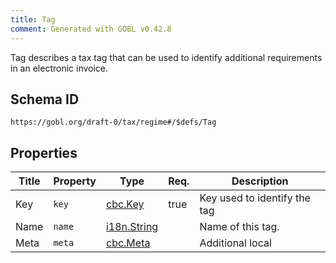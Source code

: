 ```yaml
---
title: Tag
comment: Generated with GOBL v0.42.8
---
```


Tag describes a tax tag that can be used to identify additional requirements in an electronic invoice.

## Schema ID

`https://gobl.org/draft-0/tax/regime#/$defs/Tag`

## Properties

| Title | Property | Type                                | Req. | Description                  |
|-------|----------|-------------------------------------|------|------------------------------|
| Key   | `key`    | [cbc.Key](/draft-0/cbc/key)         | true | Key used to identify the tag |
| Name  | `name`   | [i18n.String](/draft-0/i18n/string) |      | Name of this tag.            |
| Meta  | `meta`   | [cbc.Meta](/draft-0/cbc/meta)       |      | Additional local             |

